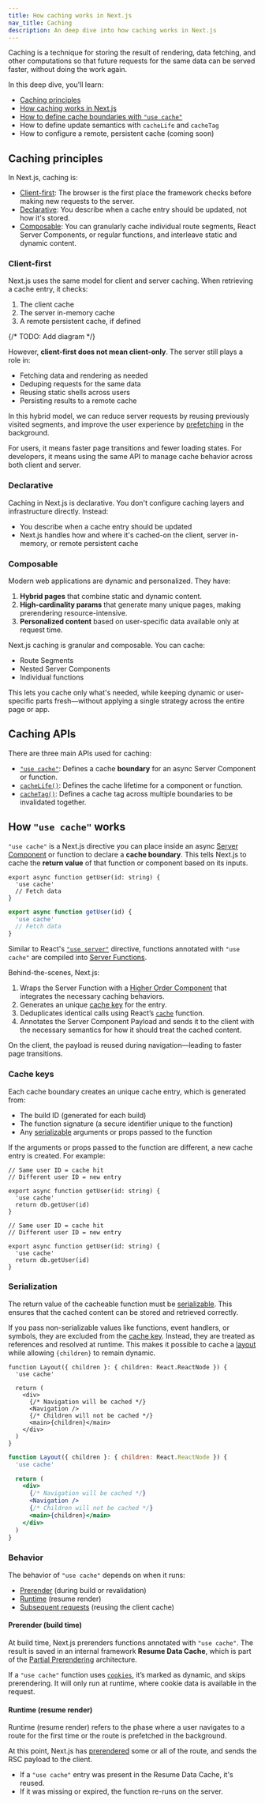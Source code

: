 ```yaml
---
title: How caching works in Next.js
nav_title: Caching
description: An deep dive into how caching works in Next.js
---
```


Caching is a technique for storing the result of rendering, data fetching, and other computations so that future requests for the same data can be served faster, without doing the work again.

In this deep dive, you'll learn:

- [Caching principles](#caching-principles)
- [How caching works in Next.js](#how-caching-works-in-nextjs)
- [How to define cache boundaries with `"use cache"`](#how-use-cache-works)
- How to define update semantics with `cacheLife` and `cacheTag`
- How to configure a remote, persistent cache (coming soon)

## Caching principles

In Next.js, caching is:

- [Client-first](#client-first): The browser is the first place the framework checks before making new requests to the server.
- [Declarative](#declarative): You describe when a cache entry should be updated, not how it's stored.
- [Composable](#composable): You can granularly cache individual route segments, React Server Components, or regular functions, and interleave static and dynamic content.

### Client-first

Next.js uses the same model for client and server caching. When retrieving a cache entry, it checks:

1. The client cache
2. The server in-memory cache
3. A remote persistent cache, if defined

{/* TODO: Add diagram */}

However, **client-first does not mean client-only**. The server still plays a role in:

- Fetching data and rendering as needed
- Deduping requests for the same data
- Reusing static shells across users
- Persisting results to a remote cache

In this hybrid model, we can reduce server requests by reusing previously visited segments, and improve the user experience by [prefetching](/docs/app/building-your-application/optimizing/prefetching) in the background.

For users, it means faster page transitions and fewer loading states. For developers, it means using the same API to manage cache behavior across both client and server.

### Declarative

Caching in Next.js is declarative. You don't configure caching layers and infrastructure directly. Instead:

- You describe when a cache entry should be updated
- Next.js handles how and where it's cached-on the client, server in-memory, or remote persistent cache

### Composable

Modern web applications are dynamic and personalized. They have:

1. **Hybrid pages** that combine static and dynamic content.
2. **High-cardinality params** that generate many unique pages, making prerendering resource-intensive.
3. **Personalized content** based on user-specific data available only at request time.

Next.js caching is granular and composable. You can cache:

- Route Segments
- Nested Server Components
- Individual functions

This lets you cache only what's needed, while keeping dynamic or user-specific parts fresh—without applying a single strategy across the entire page or app.

## Caching APIs

There are three main APIs used for caching:

- [`"use cache"`](#how-use-cache-works): Defines a cache **boundary** for an async Server Component or function.
- [`cacheLife()`](#how-cacheLife-works): Defines the cache lifetime for a component or function.
- [`cacheTag()`](#how-cacheTag-works): Defines a cache tag across multiple boundaries to be invalidated together.

## How `"use cache"` works

`"use cache"` is a Next.js directive you can place inside an async [Server Component](https://react.dev/reference/rsc/server-components) or function to declare a **cache boundary**. This tells Next.js to cache the **return value** of that function or component based on its inputs.

```tsx filename="app/lib/data.ts" switcher
export async function getUser(id: string) {
  'use cache'
  // Fetch data
}
```

```jsx filename="app/lib/data.js" switcher
export async function getUser(id) {
  'use cache'
  // Fetch data
}
```

Similar to React's [`"use server"`](https://react.dev/reference/rsc/use-server) directive, functions annotated with `"use cache"` are compiled into [Server Functions](https://react.dev/reference/rsc/server-functions).

Behind-the-scenes, Next.js:

1. Wraps the Server Function with a [Higher Order Component](https://legacy.reactjs.org/docs/higher-order-components.html) that integrates the necessary caching behaviors.
2. Generates an unique [cache key](#cache-keys) for the entry.
3. Deduplicates identical calls using React’s [`cache`](https://react.dev/reference/react/cache) function.
4. Annotates the Server Component Payload and sends it to the client with the necessary semantics for how it should treat the cached content.

On the client, the payload is reused during navigation—leading to faster page transitions.

### Cache keys

Each cache boundary creates an unique cache entry, which is generated from:

- The build ID (generated for each build)
- The function signature (a secure identifier unique to the function)
- Any [serializable](#serialization) arguments or props passed to the function

If the arguments or props passed to the function are different, a new cache entry is created. For example:

```tsx filename="app/lib/data.ts" switcher
// Same user ID = cache hit
// Different user ID = new entry

export async function getUser(id: string) {
  'use cache'
  return db.getUser(id)
}
```

```tsx filename="app/lib/data.ts" switcher
// Same user ID = cache hit
// Different user ID = new entry

export async function getUser(id: string) {
  'use cache'
  return db.getUser(id)
}
```

### Serialization

The return value of the cacheable function must be [serializable](https://react.dev/reference/rsc/use-server#serializable-parameters-and-return-values). This ensures that the cached content can be stored and retrieved correctly.

If you pass non-serializable values like functions, event handlers, or symbols, they are excluded from the [cache key](#cache-keys). Instead, they are treated as references and resolved at runtime. This makes it possible to cache a [layout](/docs/app/api-reference/file-conventions/layout) while allowing `{children}` to remain dynamic.

```tsx filename="app/dashboard/layout.tsx" switcher
function Layout({ children }: { children: React.ReactNode }) {
  'use cache'

  return (
    <div>
      {/* Navigation will be cached */}
      <Navigation />
      {/* Children will not be cached */}
      <main>{children}</main>
    </div>
  )
}
```

```jsx filename="app/layout.js" switcher
function Layout({ children }: { children: React.ReactNode }) {
  'use cache'

  return (
    <div>
      {/* Navigation will be cached */}
      <Navigation />
      {/* Children will not be cached */}
      <main>{children}</main>
    </div>
  )
}
```

### Behavior

The behavior of `"use cache"` depends on when it runs:

- [Prerender](#prerender-build-time) (during build or revalidation)
- [Runtime](#runtime) (resume render)
- [Subsequent requests](#subsequent-requests) (reusing the client cache)

#### Prerender (build time)

At build time, Next.js prerenders functions annotated with `"use cache"`. The result is saved in an internal framework **Resume Data Cache**, which is part of the [Partial Prerendering](/docs/app/building-your-application/rendering/partial-prerendering) architecture.

If a `"use cache"` function uses [`cookies`](/docs/app/api-reference/functions/cookies), it’s marked as dynamic, and skips prerendering. It will only run at runtime, where cookie data is available in the request.

#### Runtime (resume render)

Runtime (resume render) refers to the phase where a user navigates to a route for the first time or the route is prefetched in the background.

At this point, Next.js has [prerendered](#prerender-build-time) some or all of the route, and sends the RSC payload to the client.

- If a `"use cache"` entry was present in the Resume Data Cache, it's reused.
- If it was missing or expired, the function re-runs on the server.
